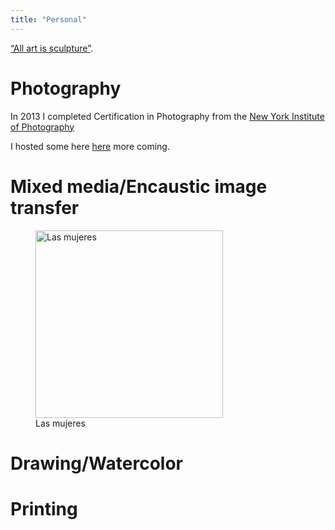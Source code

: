 ```yaml
---
title: "Personal"
---
```


 ["All art is sculpture"](https://johannahel.ga/cv/).

# Photography

In 2013 I completed Certification in Photography from the [New York Institute of Photography](https://www.nyip.edu)

I hosted some here [here](https://www.flickr.com/photos/jkbirnir/albums)
more coming.

# Mixed media/Encaustic image transfer

![Las mujeres](images/IMG_6341.jpeg){width=300}

# Drawing/Watercolor
# Printing
